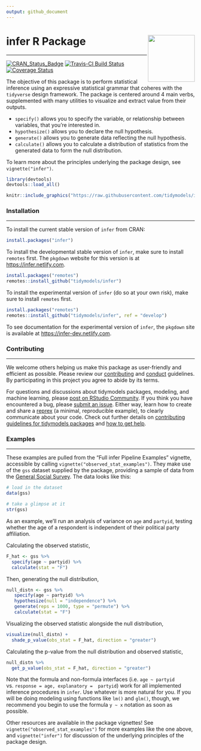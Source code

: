 ```yaml
---
output: github_document
---
```


# infer R Package <img src="https://github.com/tidymodels/infer/blob/master/figs/infer_gnome.png?raw=true" align="right" width=125 />



------------------------------------------------------------------------

<!--figs/infer.svg-->
<!--http://www.r-pkg.org/badges/version/infer-->
<!--figs/master.svg-->
<!--https://img.shields.io/codecov/c/github/tidymodels/infer/master.svg-->

[![CRAN_Status_Badge](https://www.r-pkg.org/badges/version/infer)](https://cran.r-project.org/package=infer) [![Travis-CI Build Status](https://travis-ci.org/tidymodels/infer.svg?branch=master)](https://travis-ci.org/tidymodels/infer) [![Coverage Status](https://img.shields.io/codecov/c/github/tidymodels/infer/master.svg)](https://codecov.io/github/tidymodels/infer/?branch=master)

The objective of this package is to perform statistical inference using an expressive statistical grammar that coheres with the `tidyverse` design framework. The package is centered around 4 main verbs, supplemented with many utilities to visualize and extract value from their outputs.

+ `specify()` allows you to specify the variable, or relationship between variables, that you're interested in.
+ `hypothesize()` allows you to declare the null hypothesis.
+ `generate()` allows you to generate data reflecting the null hypothesis.
+ `calculate()` allows you to calculate a distribution of statistics from the generated data to form the null distribution.

To learn more about the principles underlying the package design, see `vignette("infer")`.

```r
library(devtools)
devtools::load_all()
```

```r
knitr::include_graphics("https://raw.githubusercontent.com/tidymodels/infer/master/figs/ht-diagram.png")
```

### Installation

------------------------------------------------------------------------

To install the current stable version of `infer` from CRAN:

```r
install.packages("infer")
```


To install the developmental stable version of `infer`, make sure to install `remotes` first. The `pkgdown` website for this version is at <https://infer.netlify.com>.

```r
install.packages("remotes")
remotes::install_github("tidymodels/infer")
```

To install the experimental version of `infer` (do so at your own risk), make sure to install `remotes` first.

```r
install.packages("remotes")
remotes::install_github("tidymodels/infer", ref = "develop")
```

To see documentation for the experimental version of `infer`, the `pkgdown` site is available at <https://infer-dev.netlify.com>.

### Contributing

------------------------------------------------------------------------

We welcome others helping us make this package as user-friendly and efficient as possible. Please review our [contributing](https://github.com/tidymodels/infer/blob/master/CONTRIBUTING.md) and [conduct](https://github.com/tidymodels/infer/blob/master/CONDUCT.md) guidelines. By participating in this project you agree to abide by its terms.

For questions and discussions about tidymodels packages, modeling, and machine learning, please [post on RStudio Community](https://rstd.io/tidymodels-community). If you think you have encountered a bug, please [submit an issue](https://github.com/tidymodels/infer/issues). Either way, learn how to create and share a [reprex](https://rstd.io/reprex) (a minimal, reproducible example), to clearly communicate about your code. Check out further details on [contributing guidelines for tidymodels packages](https://www.tidymodels.org/contribute/) and [how to get help](https://www.tidymodels.org/help/).

### Examples

------------------------------------------------------------------------

These examples are pulled from the "Full infer Pipeline Examples" vignette, accessible by calling `vignette("observed_stat_examples")`. They make use of the `gss` dataset supplied by the package, providing a sample of data from the [General Social Survey](https://gss.norc.org). The data looks like this:

```r
# load in the dataset
data(gss)

# take a glimpse at it
str(gss)
```

As an example, we'll run an analysis of variance on `age` and `partyid`, testing whether the age of a respondent is independent of their political party affiliation.

Calculating the observed statistic,

```r
F_hat <- gss %>% 
  specify(age ~ partyid) %>%
  calculate(stat = "F")
```

Then, generating the null distribution,

```r
null_distn <- gss %>%
   specify(age ~ partyid) %>%
   hypothesize(null = "independence") %>%
   generate(reps = 1000, type = "permute") %>%
   calculate(stat = "F")
```

Visualizing the observed statistic alongside the null distribution,

```r
visualize(null_distn) +
  shade_p_value(obs_stat = F_hat, direction = "greater")
```

Calculating the p-value from the null distribution and observed statistic,

```r
null_distn %>%
  get_p_value(obs_stat = F_hat, direction = "greater")
```


Note that the formula and non-formula interfaces  (i.e. `age ~ partyid` vs. `response = age, explanatory =  partyid`) work for all implemented inference procedures in `infer`. Use whatever is more natural for you. If you will be doing modeling using functions like `lm()` and `glm()`, though, we recommend you begin to use the formula `y ~ x` notation as soon as possible.

Other resources are available in the package vignettes! See `vignette("observed_stat_examples")` for more examples like the one above, and `vignette("infer")` for discussion of the underlying principles of the package design.
